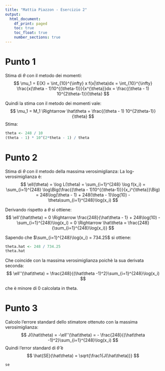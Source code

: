 ---
title: "Mattia Piazzon - Esercizio 2"
output:
  html_document: 
    df_print: paged
    toc: true
    toc_float: true
    number_sections: true
---

# Punto 1

Stima di $\theta$ con il metodo dei momenti:
$$
\mu_1 = E(X) = \int_{10}^{\infty} x f(x|\theta)dx = \int_{10}^{\infty} \frac{x(\theta - 1)10^{(\theta-1)}}{x^{\theta}}dx = \frac{(\theta - 1) 10^{2\theta-1}}{\theta}
$$

Quindi la stima con il metodo dei momenti vale:
$$
\mu_1 = M_1 \Rightarrow \hat\theta = \frac{(\theta - 1) 10^{2\theta-1}}{\theta}
$$
Stima:
```{r, error = TRUE}
theta <- 248 / 10
(theta - 1) * 10^(2*theta - 1) / theta
```

# Punto 2

Stima di $\theta$ con il metodo della massima verosimiglianza:
La log-verosimiglianza è:
$$
\ell(\theta) = \log L(\theta) = \sum_{i=1}^{248} \log f(x_i) = \sum_{i=1}^{248} \log\Big(\frac{(\theta - 1)10^{(\theta-1)}}{x_i^{\theta}}\Big) = 248\log(\theta - 1) + 248(\theta - 1)\log(10) - \theta\sum_{i=1}^{248}\log(x_i)
$$

Derivando rispetto a $\theta$ si ottiene:
$$
\ell'(\hat\theta) = 0 \Rightarrow \frac{248}{\hat\theta - 1} + 248\log(10) - \sum_{i=1}^{248}\log(x_i) = 0 \Rightarrow \hat\theta = \frac{248}{\sum_{i=1}^{248}\log(x_i)}
$$

Sapendo che $\sum_{i=1}^{248}\log(x_i) = 734.25$ si ottiene:
```{r, error = TRUE}
theta.hat <- 248 / 734.25
theta.hat
```

Che coincide con la massima verosimiglianza poichè la sua derivata seconda:
$$
\ell''(\hat\theta) = \frac{248}{(\hat\theta -1)^2}\sum_{i=1}^{248}\log(x_i)
$$

che è minore di 0 calcolata in theta.

# Punto 3

Calcolo l'errore standard dello stimatore ottenuto con la massima verosimiglianza:
$$
J(\hat\theta) = -\ell''(\hat\theta) =  - \frac{248}{(\hat\theta -1)^2}\sum_{i=1}^{248}\log(x_i)
$$
Quindi l'error standard di $\hat\theta$ è
$$
\hat{SE}(\hat\theta) = \sqrt{\frac1{J(\hat\theta)}}
$$
```{r}
se
```















 